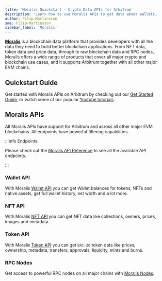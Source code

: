 ```yaml
---
title: 'Moralis Quickstart - Crypto Data APIs for Arbitrum'
description: 'Learn how to use Moralis APIs to get data about wallets, tokens, NFTs, prices and more on Arbitrum.'
author: Filip-Martinsson
sme: Filip-Martinsson
sidebar_label: 'Moralis'
---
```


**[Moralis](https://moralis.io/?utm_source=arbitrum-docs&utm_medium=partner-docs)** is a blockchain data platform that provides developers with all the data
they need to build better blockchain applications. From NFT data, token data and price data, through to raw blockchain data and RPC nodes, Moralis offers a wide
range of products that cover all major crypto and blockchain use cases, and it supports Arbitrum together with all other major EVM chains.

## Quickstart Guide

Get started with Moralis APIs on Arbitrum by checking out our
[Get Started Guide](https://docs.moralis.io/web3-data-api/evm/get-your-api-key/?utm_source=arbitrum-docs&utm_medium=partner-docs), or watch some of our popular
[Youtube tutorials](https://www.youtube.com/@MoralisWeb3/featured).

## Moralis APIs

All Moralis APIs have support for Arbitrum and across all other major EVM blockchains. All endpoints have powerful filtering capabilities.

:::info Endpoints

Please check out the [Moralis API Reference](https://docs.moralis.io/?utm_source=arbitrum-docs&utm_medium=partner-docs) to see all the available API endpoints.

:::

### Wallet API

With Moralis [Wallet API](https://moralis.io/api/wallet/?utm_source=arbitrum-docs&utm_medium=partner-docs) you can get Wallet balances for tokens, NFTs and
native assets, get full wallet history, net worth and a lot more.

### NFT API

With Moralis [NFT API](https://moralis.io/api/nft/?utm_source=arbitrum-docs&utm_medium=partner-docs) you can get NFT data like collections, owners, prices,
images and metadata.

### Token API

With Moralis [Token API](https://moralis.io/api/token/?utm_source=arbitrum-docs&utm_medium=partner-docs) you can get `ERC-20` token data like prices, ownership,
metadata, transfers, approvals, liquidity, mints and burns.

### RPC Nodes

Get access to powerful RPC nodes on all major chains with [Moralis Nodes](https://moralis.io/nodes/?utm_source=arbitrum-docs&utm_medium=partner-docs).
